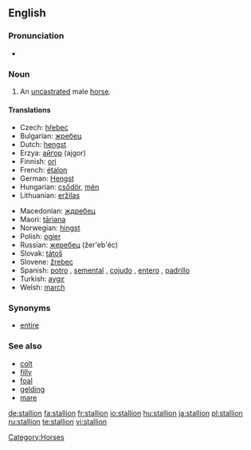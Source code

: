 ==English==

===Pronunciation===
*{{audio|en-us-stallion.ogg|Audio (US)}}


===Noun===
{{en-noun}}

#An [[uncastrated]] male [[horse]].

====Translations====
{{trans-top|uncastrated male horse}}
*Czech: [[hřebec]] {{m}}
*Bulgarian: [[жребец]] {{m}}
*Dutch: [[hengst]] {{m}}
*Erzya: [[айгор]] (ajgor)
*Finnish: [[ori]]
*French: [[étalon]] {{m}}
*German: [[Hengst]] {{m}}
*Hungarian: [[csődör]], [[mén]]
*Lithuanian: [[eržilas]] {{m}}
{{trans-mid}}
*Macedonian: [[ждребец]] {{m}}
*Maori: [[tāriana]]
*Norwegian: [[hingst]] {{m}}
*Polish: [[ogier]] {{m}}
*Russian: [[жеребец]] (žer'eb'éc) {{m}}
*Slovak: [[tátoš]] {{m}}
*Slovene: [[žrebec]] {{m}}
*Spanish: [[potro]] {{m}}, [[semental]] {{m}}, [[cojudo]] {{m}}, [[entero]] {{m}}, [[padrillo]] {{m}}
*Turkish: [[aygır]] {{m}}
*Welsh: [[march]] {{m}}
{{trans-bottom}}

===Synonyms===
*[[entire]]

===See also===
*[[colt]]
*[[filly]]
*[[foal]]
*[[gelding]]
*[[mare]]

[[Category:Horses]]

[[de:stallion]]
[[fa:stallion]]
[[fr:stallion]]
[[io:stallion]]
[[hu:stallion]]
[[ja:stallion]]
[[pl:stallion]]
[[ru:stallion]]
[[te:stallion]]
[[vi:stallion]]
